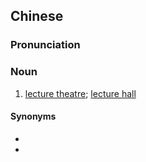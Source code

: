 {{also|阶梯教室}}
==Chinese==
{{zh-forms|s=阶梯教室|type=22}}

===Pronunciation===
{{zh-pron
|m=jiētī jiàoshì
|c=gaai1 tai1 gaau3 sat1
|cat=n
}}

===Noun===
{{zh-noun}}

# [[lecture theatre]]; [[lecture hall]]

====Synonyms====
* {{zh-l|講堂}}
* {{zh-l|演講廳}}